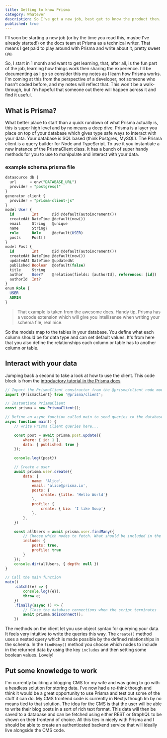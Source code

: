 ```yaml
---
title: Getting to know Prisma
category: Whatever
description: So I've got a new job, best get to know the product then.
published: true
---
```


I'll soon be starting a new job (or by the time you read this, maybe I've already started!) on the docs team at Prisma as a technical writer. That means I get paid to play around with Prisma and write about it, pretty sweet gig.

So, I start in 1 month and want to get learning, that, after all, is the fun part of the job, learning how things work then sharing the experience. I'll be documenting as I go so consider this my notes as I learn how Prisma works. I'm coming at this from the perspective of a developer, not someone who hasn't coded before, and my notes will reflect that. This won't be a walk-through, but I'm hopeful that someone out there will happen across it and find it useful.

## What is Prisma?

What better place to start than a quick rundown of what Prisma actually is, this is super high level and by no means a deep dive. Prisma is a layer you place on top of your database which gives type safe ways to interact with your data. Your database is SQL based (think Postgres, MySQL). The Prisma client is a query builder for Node and TypeScript. To use it you instantiate a new instance of the PrismaClient class. It has a bunch of super handy methods for you to use to manipulate and interact with your data. 


### example schema.prisma file

```sql
datasource db {
  url      = env("DATABASE_URL")
  provider = "postgresql"
}
generator client {
  provider = "prisma-client-js"
}
model User {
  id        Int      @id @default(autoincrement())
  createdAt DateTime @default(now())
  email     String   @unique
  name      String?
  role      Role     @default(USER)
  posts     Post[]
}
model Post {
  id        Int      @id @default(autoincrement())
  createdAt DateTime @default(now())
  updatedAt DateTime @updatedAt
  published Boolean  @default(false)
  title     String
  author    User?    @relation(fields: [authorId], references: [id])
  authorId  Int?
}
enum Role {
  USER
  ADMIN
}
```

> That example is taken from the awesome docs. Handy tip, Prisma has a vscode extension which will give you intellisense when writing your schema file, real nice. 

So the models map to the tables in your database. You define what each column should be for data type and can set default values. It's from here that you also define the relationships each column or table has to another column or table. 

## Interact with your data

Jumping back a second to take a look at how to use the client. This code block is from the [introductory tutorial in the Prisma docs](https://www.prisma.io/docs/getting-started/setup-prisma/start-from-scratch-typescript-postgres)

```js
// Import the PrismaClient constructor from the @prisma/client node module
import {PrismaClient} from '@prisma/client';

// Instantiate PrismaClient
const prisma = new PrismaClient();

// Define an async function called main to send queries to the database
async function main() {
    // write Prisma Client queries here...

    const post = await prisma.post.update({
        where: { id: 1 },
        data: { published: true }
    });

    console.log({post})

    // Create a user
    await prisma.user.create({
        data: {
            name: 'Alice',
            email: 'alice@prisma.io',
            posts: {
                create: {title: 'Hello World'}
            },
            profile: {
                create: { bio: 'I like Soup'}
            }, 
        },  
    })

    const allUsers = await prisma.user.findMany({
        // Choose which nodes to fetch. What should be included in the returned data?
        include: {
            posts: true,
            profile: true
        }
    });
    console.dir(allUsers, { depth: null })
}

// Call the main function
main()
    .catch((e) => {
        console.log({e});
        throw e;
    })
    .finally(async () => {
        // Close the database connections when the script terminates
        await prisma.$disconnect();
    })
```
The methods on the client let you use object syntax for querying your data. It feels very intuitive to write the queries this way. The `create()` method uses a nested query which is made possible by the defined relationships in the schema. In the `findMany()` method you choose which nodes to include in the returned data by using the key `includes` and then setting some boolean values. Lovely!

## Put some knowledge to work

I'm currently building a blogging CMS for my wife and was going to go with a headless solution for storing data. I've now had a re-think though and think it would be a great opportunity to use Prisma and test out some of the stuff it can do. My CMS frontend code is currently in Nextjs though Im by no means tied to that solution. The idea for the CMS is that the user will be able to write their blog posts in a sort of rich text format. This data will then be saved to a database and can be fetched using either REST or GraphQL to be shown on their frontend of choice. All this ties in nicely with Prisma and I should be able to create an authenticated backend service that will ideally live alongside the CMS code. 
